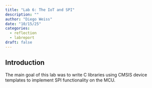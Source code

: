 ```yaml
---
title: "Lab 6: The IoT and SPI"
description: ""
author: "Diego Weiss"
date: "10/15/25"
categories:
  - reflection
  - labreport
draft: false
---
```


## Introduction

The main goal of this lab was to write C libraries using CMSIS device templates to implement SPI functionality on the MCU. 